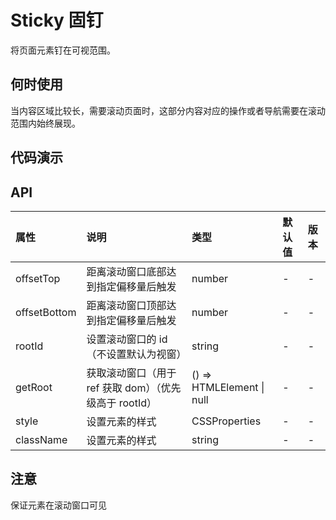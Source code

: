 


# Sticky 固钉

将页面元素钉在可视范围。

## 何时使用

当内容区域比较长，需要滚动页面时，这部分内容对应的操作或者导航需要在滚动范围内始终展现。

## 代码演示

<CodeWrapper>
    <CodeBox title="基本" desc={descNormal} code={codeNormal}>
        <DemoNormal />
    </CodeBox>
    <CodeBox title="设置滚动窗口" desc={descContainer} code={codeContainer}>
        <DemoContainer />
    </CodeBox>
</CodeWrapper>

## API

<div className="api">

| 属性         | 说明                                                   | 类型                      | 默认值 | 版本 |
| :----------- | :----------------------------------------------------- | :------------------------ | :----- | :--- |
| offsetTop    | 距离滚动窗口底部达到指定偏移量后触发                   | number                    | -      | -    |
| offsetBottom | 距离滚动窗口顶部达到指定偏移量后触发                   | number                    | -      | -    |
| rootId       | 设置滚动窗口的 id（不设置默认为视窗）                  | string                    | -      | -    |
| getRoot      | 获取滚动窗口（用于 ref 获取 dom）（优先级高于 rootId） | () => HTMLElement \| null | -      | -    |
| style        | 设置元素的样式                                         | CSSProperties             | -      | -    |
| className    | 设置元素的样式                                         | string                    | -      | -    |

</div>

## 注意

保证元素在滚动窗口可见
